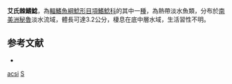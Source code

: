 {{Speciesbox
| taxon = Spinipterus acsi
| binomial_authority = [[Akama|Akama]] & [[Ferraris|Ferraris]], 2011
| status = NE
| status_system = IUCN3.1
}}
'''艾氏棘鰭鯰'''，為[[輻鰭魚綱|輻鰭魚綱]][[鯰形目|鯰形目]][[項鰭鯰科|項鰭鯰科]]的其中一[[種|種]]，為熱帶淡水魚類，分布於[[南美洲|南美洲]][[秘魯|秘魯]]淡水流域，體長可達3.2公分，棲息在底中層水域，生活習性不明。

==参考文献==
*{{FishBase_species|genus=Spinipterus|species=acsi|year=2015|month=5}}

{{Taxonbar}}
[[Category:棘鰭鯰屬|acsi]]
[[Category:2011年描述的鱼类|S]]